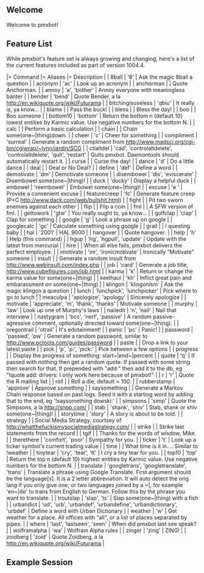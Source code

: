 == Welcome ==
{{https://bitbucket.org/yougov/pmxbot/raw/8af8328a91ce/pmxbotweb/templates/pmxbot.png|pmxbot skynet logo}}{{https://bitbucket.org/yougov/pmxbot/raw/tip/horrible-logos-pmxbot.gif|pmxbot horrible logo}}

Welcome to pmxbot!

== Feature List ==
While pmxbot's feature set is always growing and changing, here's a list of the current features included as part of version 1004.4. 

|= Command |= Aliases |= Description |
| 8ball | '8' | Ask the magic 8ball a question |
| acronym | 'ac' | Look up an acronym |
| anchorman |  | Quote Anchorman. |
| annoy | 'a', 'bother' | Annoy everyone with meaningless banter |
| bender | 'bend' | Quote Bender, a la http://en.wikiquote.org/wiki/Futurama |
| bitchingisuseless | 'qbiu' | It really is, ya know... |
| blame |  | Pass the buck! |
| bless |  | Bless the day! |
| boo |  | Boo someone |
| bottom10 | 'bottom' | Return the bottom n (default 10) lowest entities by Karmic value. Use negative numbers for the bottom N. |
| calc |  | Perform a basic calculation |
| chain |  | Chain some(one~|thing)down. |
| cheer | 'c' | Cheer for something |
| compliment | 'surreal' | Generate a random compliment from http://www.madsci.org/cgi-bin/cgiwrap/~lynn/jardin/SCG |
| ctlaltdel | 'cad', 'controlaltdelete', 'controlaltdelete', 'quit', 'restart' | Quits pmxbot. Daemontools should automatically restart it. |
| curse |  | Curse the day! |
| dance | 'd' | Do a little dance |
| deal |  | Deal or No Deal? |
| define | 'def' | Define a word |
| demotivate | 'dm' | Demotivate someone |
| disembowel | 'dis', 'eviscerate' | Disembowel some(one~|thing)! |
| duck | 'ducky' | Display a helpful duck |
| embowel | 'reembowel' | Embowel some(one~|thing)! |
| excuse | 'e ' | Provide a convenient excuse |
| featurecreep | 'fc' | Generate feature creep (P+C http://www.dack.com/web/bullshit.html) |
| fight |  | Pit two sworn enemies against each other |
| flip |  | Flip a coin |
| fml |  | A SFW version of fml. |
| gettowork | 'gtw' | You really ought to, ya know... |
| golfclap | 'clap' | Clap for something |
| google | 'g' | Look a phrase up on google |
| googlecalc | 'gc' | Calculate something using google |
| grail |  | I questing baby |
| hal | '2001' | HAL 9000 |
| hangover |  | Quote hangover. |
| help | 'h' | Help (this command) |
| hgup | 'hg', 'hgpull', 'update' | Update with the latest from mercurial |
| hire |  | When all else fails, pmxbot delivers the perfect employee. |
| imotivate | 'im', 'ironicmotivate' | Ironically "Motivate" someone |
| insult |  | Generate a random insult from http://www.webinsult.com/index.php |
| job | 'card' | Generate a job title, http://www.cubefigures.com/job.html |
| karma | 'k' | Return or change the karma value for some(one~|thing) |
| keelhaul | 'kh' | Inflict great pain and embarassment on some(one~|thing) |
| klingon | 'klingonism' | Ask the magic klingon a question |
| lunch | 'lunchpick', 'lunchpicker' | Pick where to go to lunch |
| meaculpa | 'apologize', 'apology' | Sincerely apologize |
| motivate | 'appreciate', 'm', 'thank', 'thanks' | Motivate someone |
| murphy | 'law' | Look up one of Murphy's laws |
| nailedit | 'n', 'nail' | Nail that interview |
| nastygram | 'bcc', 'nerf', 'passive' | A random passive-agressive comment, optionally directed toward some(one~|thing). |
| oregontrail | 'otrail' | It's edutainment! |
| panic | 'pc' | Panic! |
| password | 'passwd', 'pw' | Generate a random password, similar to http://www.pctools.com/guides/password |
| paste |  | Drop a link to your latest paste |
| pick | 'p', 'p:', 'pick:' | Pick between a few options |
| progress |  | Display the progress of something: start~|end~|percent |
| quote | 'q' | If passed with nothing then get a random quote. If passed with some string then search for that. If prepended with "add:" then add it to the db, eg "!quote add: drivers: I only work here because of pmxbot!" |
| r | 'r' | Quote the R mailing list |
| roll |  | Roll a die, default = 100. |
| rubberstamp | 'approve' | Approve something |
| saysomething |  | Generate a Markov Chain response based on past logs. Seed it with a starting word by adding that to the end, eg '!saysomething dowski:' |
| simpsons | 'simp' | Quote the Simpsons, a la http://snpp.com/ |
| stab | 'shank', 'shiv' | Stab, shank or shiv some(one~|thing)! |
| storytime | 'story' | A story is about to be told. |
| strategy |  | Social Media Strategy, courtsey of http://whatthefuckismysocialmediastrategy.com/ |
| strike |  | Strike last statements from the record |
| tgif |  | Thanks for the words of wisdow, Mike. |
| therethere | 'comfort', 'poor' | Sympathy for you. |
| ticker | 't' | Look up a ticker symbol's current trading value |
| time |  | What time is it in.... Similar to !weather |
| tinytear | 'cry', 'tear', 'tt' | I cry a tiny tear for you. |
| top10 | 'top' | Return the top n (default 10) highest entities by Karmic value. Use negative numbers for the bottom N. |
| translate | 'googletrans', 'googletranslate', 'trans' | Translate a phrase using Google Translate. First argument should be the language[s]. It is a 2 letter abbreviation. It will auto detect the orig lang if you only give one; or two languages joined by a ~|, for example 'en~|de' to trans from English to German. Follow this by the phrase you want to translate. |
| troutslap | 'slap', 'ts' | Slap some(one~|thing) with a fish |
| urbandict | 'ud', 'urb', 'urbandef', 'urbandefine', 'urbandictionary', 'urbdef' | Define a word with Urban Dictionary |
| weather | 'w' | Get weather for a place. All offices with "all", or a list of places separated by pipes. |
| where | 'last', 'lastseen', 'seen' | When did pmxbot last see speak? |
| wolframalpha | 'wa' | Wolfram Alpha rules |
| zinger | 'zing' | ZING! |
| zoidberg | 'zoid' | Quote Zoidberg, a la http://en.wikiquote.org/wiki/Futurama |


== Example Session ==